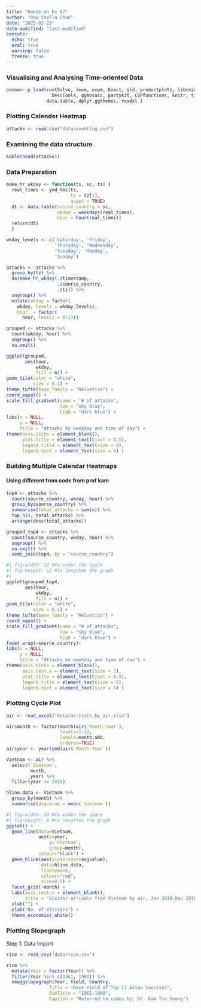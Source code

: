 ```yaml
---
title: "Hands-on Ex 07"
author: "Dew Stella Chan"
date: "2025-02-23"
date-modified: "last-modified"
execute:
  echo: true
  eval: true
  warning: false
  freeze: true
---
```


### Visualising and Analysing Time-oriented Data

```r
pacman::p_load(rootSolve, lmom, expm, Exact, gld, productplots, libcoin, inum, 
                 DescTools, ggmosaic, partykit, CGPfunctions, knitr, tidyverse,
               data.table, dplyr,ggthemes, readxl )
```

### Plotting Calender Heatmap

```r
attacks <- read.csv("data/eventlog.csv")
```

### Examining the data structure

```r
kable(head(attacks))
```

### Data Preparation

```r
make_hr_wkday <- function(ts, sc, tz) {
  real_times <- ymd_hms(ts, 
                        tz = tz[1], 
                        quiet = TRUE)
  dt <- data.table(source_country = sc,
                   wkday = weekdays(real_times),
                   hour = hour(real_times))
  return(dt)
  }

```

```r
wkday_levels <- c('Saturday', 'Friday', 
                  'Thursday', 'Wednesday', 
                  'Tuesday', 'Monday', 
                  'Sunday')

attacks <- attacks %>%
  group_by(tz) %>%
  do(make_hr_wkday(.$timestamp, 
                   .$source_country, 
                   .$tz)) %>% 
  ungroup() %>% 
  mutate(wkday = factor(
    wkday, levels = wkday_levels),
    hour  = factor(
      hour, levels = 0:23))
```

```r
grouped <- attacks %>% 
  count(wkday, hour) %>% 
  ungroup() %>%
  na.omit()

ggplot(grouped, 
       aes(hour, 
           wkday, 
           fill = n)) + 
geom_tile(color = "white", 
          size = 0.1) + 
theme_tufte(base_family = "Helvetica") + 
coord_equal() +
scale_fill_gradient(name = "# of attacks",
                    low = "sky blue", 
                    high = "dark blue") +
labs(x = NULL, 
     y = NULL, 
     title = "Attacks by weekday and time of day") +
theme(axis.ticks = element_blank(),
      plot.title = element_text(hjust = 0.5),
      legend.title = element_text(size = 8),
      legend.text = element_text(size = 6) )
```

### Building Multiple Calendar Heatmaps

#### Using different from code from prof kam

```r
top4 <- attacks %>%
  count(source_country, wkday, hour) %>%
  group_by(source_country) %>%
  summarise(total_attacks = sum(n)) %>%
  top_n(4, total_attacks) %>%
  arrange(desc(total_attacks))

grouped_top4 <- attacks %>%
  count(source_country, wkday, hour) %>% 
  ungroup() %>%
  na.omit() %>%
  semi_join(top4, by = "source_country")


```

```r
#| fig-width: 12 #to widen the space
#| fig-height: 12 #to lengthen the graph
#| 
ggplot(grouped_top4, 
       aes(hour, 
           wkday, 
           fill = n)) + 
geom_tile(color = "white", 
          size = 0.1) + 
theme_tufte(base_family = "Helvetica") + 
coord_equal() +
scale_fill_gradient(name = "# of attacks",
                    low = "sky blue", 
                    high = "dark blue") +
facet_wrap(~source_country)+
labs(x = NULL, 
     y = NULL, 
     title = "Attacks by weekday and time of day") +
theme(axis.ticks = element_blank(),
      axis.text.x = element_text(size = 7),
      plot.title = element_text(hjust = 0.5),
      legend.title = element_text(size = 8),
      legend.text = element_text(size = 6) ) 

```

### Plotting Cycle Plot

```r
air <- read_excel("data/arrivals_by_air.xlsx")
```

```r
air$month <- factor(month(air$`Month-Year`), 
                    levels=1:12, 
                    labels=month.abb, 
                    ordered=TRUE) 
air$year <- year(ymd(air$`Month-Year`))
```

```r
Vietnam <- air %>% 
  select(`Vietnam`, 
         month, 
         year) %>%
  filter(year >= 2010)
```

```r
hline.data <- Vietnam %>% 
  group_by(month) %>%
  summarise(avgvalue = mean(`Vietnam`))
```

```r
#| fig-width: 20 #to widen the space
#| fig-height: 8 #to lengthen the graph
ggplot() + 
  geom_line(data=Vietnam,
            aes(x=year, 
                y=`Vietnam`, 
                group=month), 
            colour="black") +
  geom_hline(aes(yintercept=avgvalue), 
             data=hline.data, 
             linetype=6, 
             colour="red", 
             size=0.5) + 
  facet_grid(~month) +
  labs(axis.text.x = element_blank(),
       title = "Visitor arrivals from Vietnam by air, Jan 2010-Dec 2019") +
  xlab("") +
  ylab("No. of Visitors") +
  theme_economist_white()

```

### Plotting Slopegraph

Step 1: Data Import

```r
rice <- read_csv("data/rice.csv")
```

```r
rice %>% 
  mutate(Year = factor(Year)) %>%
  filter(Year %in% c(1961, 1980)) %>%
  newggslopegraph(Year, Yield, Country,
                Title = "Rice Yield of Top 11 Asian Counties",
                SubTitle = "1961-1980",
                Caption = "Referred to codes by: Dr. Kam Tin Seong")
```

